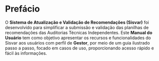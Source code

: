 # Prefácio {.unnumbered}

O **Sistema de Atualização e Validação de Recomendações (Sisvar)** foi desenvolvido para simplificar a submissão e validação das planilhas de recomendações das Auditorias Técnicas Independentes. Este **Manual do Usuário** tem como objetivo apresentar os recursos e funcionalidades do Sisvar aos usuários com perfil de **Gestor**, por meio de um guia ilustrado passo a passo, focado em casos de uso, proporcionando acesso rápido e fácil às informações.
<!--  -->